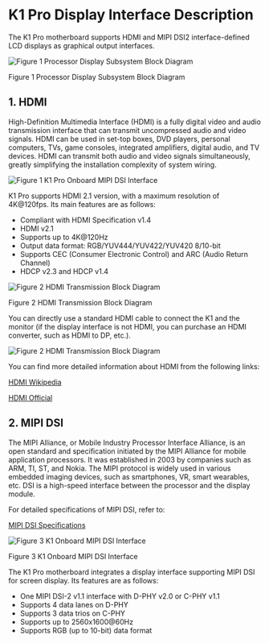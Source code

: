# K1 Pro Display Interface Description

The K1 Pro motherboard supports HDMI and MIPI DSI2 interface-defined LCD displays as graphical output interfaces.

![Figure 1 Processor Display Subsystem Block Diagram](/img/k1/hardware/display-interface/display_framework.png)
<div style={{textAlign: 'center'}}>Figure 1 Processor Display Subsystem Block Diagram</div>

## 1. HDMI

High-Definition Multimedia Interface (HDMI) is a fully digital video and audio transmission interface that can transmit uncompressed audio and video signals. HDMI can be used in set-top boxes, DVD players, personal computers, TVs, game consoles, integrated amplifiers, digital audio, and TV devices. HDMI can transmit both audio and video signals simultaneously, greatly simplifying the installation complexity of system wiring.

![Figure 1 K1 Pro Onboard MIPI DSI Interface](/img/k1/hardware/display-interface/k1_hdmi.png)

K1 Pro supports HDMI 2.1 version, with a maximum resolution of 4K@120fps. Its main features are as follows:
- Compliant with HDMI Specification v1.4
- HDMI v2.1
- Supports up to 4K@120Hz
- Output data format: RGB/YUV444/YUV422/YUV420 8/10-bit
- Supports CEC (Consumer Electronic Control) and ARC (Audio Return Channel)
- HDCP v2.3 and HDCP v1.4

![Figure 2 HDMI Transmission Block Diagram](/img/k1/hardware/display-interface/hdmi_send_framework.png)
<div style={{textAlign: 'center'}}>Figure 2 HDMI Transmission Block Diagram</div>

You can directly use a standard HDMI cable to connect the K1 and the monitor (if the display interface is not HDMI, you can purchase an HDMI converter, such as HDMI to DP, etc.).

![Figure 2 HDMI Transmission Block Diagram](/img/k1/hardware/display-interface/hdmi_demo.png)

You can find more detailed information about HDMI from the following links:

[HDMI Wikipedia](https://en.wikipedia.org/wiki/HDMI)

[HDMI Official](https://www.hdmi.org/)

## 2. MIPI DSI

The MIPI Alliance, or Mobile Industry Processor Interface Alliance, is an open standard and specification initiated by the MIPI Alliance for mobile application processors. It was established in 2003 by companies such as ARM, TI, ST, and Nokia. The MIPI protocol is widely used in various embedded imaging devices, such as smartphones, VR, smart wearables, etc. DSI is a high-speed interface between the processor and the display module.

For detailed specifications of MIPI DSI, refer to:

[MIPI DSI Specifications](https://www.mipi.org/specifications/dsi)

![Figure 3 K1 Onboard MIPI DSI Interface](/img/k1/hardware/display-interface/mip_ldc.png)
<div style={{textAlign: 'center'}}>Figure 3 K1 Onboard MIPI DSI Interface</div>

The K1 Pro motherboard integrates a display interface supporting MIPI DSI for screen display. Its features are as follows:

- One MIPI DSI-2 v1.1 interface with D-PHY v2.0 or C-PHY v1.1
- Supports 4 data lanes on D-PHY
- Supports 3 data trios on C-PHY
- Supports up to 2560x1600@60Hz
- Supports RGB (up to 10-bit) data format

